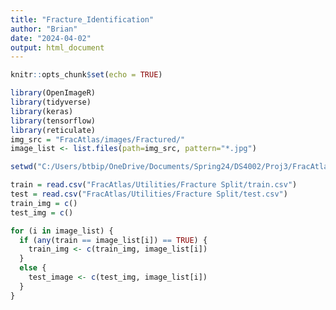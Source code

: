 ---
title: "Fracture_Identification"
author: "Brian"
date: "2024-04-02"
output: html_document
---

```{r setup, include=FALSE}
knitr::opts_chunk$set(echo = TRUE)

library(OpenImageR)
library(tidyverse)
library(keras)
library(tensorflow)
library(reticulate)
img_src = "FracAtlas/images/Fractured/"
image_list <- list.files(path=img_src, pattern="*.jpg")

setwd("C:/Users/btbip/OneDrive/Documents/Spring24/DS4002/Proj3/FracAtlas/Utilities/Fracture Split")
```

```{r}
train = read.csv("FracAtlas/Utilities/Fracture Split/train.csv")
test = read.csv("FracAtlas/Utilities/Fracture Split/test.csv")
train_img = c()
test_img = c()

for (i in image_list) {
  if (any(train == image_list[i]) == TRUE) {
    train_img <- c(train_img, image_list[i])
  }
  else {
    test_image <- c(test_img, image_list[i])
  }
}


```

